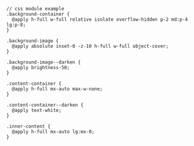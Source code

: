 ```
// css module example
.background-container {
  @apply h-full w-full relative isolate overflow-hidden p-2 md:p-4 lg:p-8;
}

.background-image {
  @apply absolute inset-0 -z-10 h-full w-full object-cover;
}

.background-image--darken {
  @apply brightness-50;
}

.content-container {
  @apply h-full mx-auto max-w-none;
}

.content-container--darken {
  @apply text-white;
}

.inner-content {
  @apply h-full mx-auto lg:mx-0;
}
```